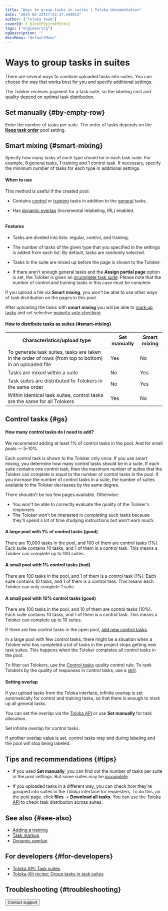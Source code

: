 ```yaml
---
title: "Ways to group tasks in suites | Toloka documentation"
date: "2023-02-22T17:52:37.449813"
author: ["Toloka Team"]
coverId: F_bIcOYF9yjrxkPZrXc3
tags: ["engineering"]
ogDescription: ""
docsMenu: "defaultMenu"
---
```



# Ways to group tasks in suites

There are several ways to combine uploaded tasks into suites. You can choose the way that works best for you and specify additional settings.

<Cut title="Why this is important">

The Toloker receives payment for a task suite, so the labeling cost and quality depend on optimal task distribution.

</Cut>

## Set manually {#by-empty-row}

Enter the number of tasks per suite. The order of tasks depends on the [**Keep task order**](/docs/guide/pool-main) pool setting.

## Smart mixing {#smart-mixing}

Specify how many tasks of each type should be in each task suite. For example, 8 general tasks, 1 training and 1 control task. If necessary, specify the minimum number of tasks for each type in additional settings.

#### When to use

This method is useful if the created pool:

- Contains [control](/docs/glossary#control-task) or [training](/docs/glossary#training-task) tasks in addition to the [general](/docs/glossary#general-task) tasks.

- Has [dynamic overlap](/docs/guide/dynamic-overlap) (incremental relabeling, IRL) enabled.

<Cut title="Sample settings">

<Image withBackground imageId="12e402debc201730207644d464edc346" alt="" />

</Cut>

#### Features

- Tasks are divided into lists: regular, control, and training.

- The number of tasks of the given type that you specified in the settings is added from each list. By default, tasks are randomly selected.

- Tasks in the suite are mixed up before the page is shown to the Toloker.

- If there aren't enough general tasks and the **Assign partial page** option is set, the Toloker is given an [incomplete task suite](/docs/glossary#incomplete-task-suite). Please note that the number of control and training tasks in this case must be complete.

<Note mode="restriction" title="Alert">

If you upload a file via **Smart mixing**, you won't be able to use other ways of task distribution on the pages in this pool.

</Note>

After uploading the tasks with **smart mixing** you will be able to [mark up tasks](/docs/guide/task_markup) and set selective [majority vote checking](/docs/guide/mvote).

#### How to distribute tasks as suites {#smart-mixing}

| Characteristics/upload type                                                                            | Set manually | Smart mixing |
|--------------------------------------------------------------------------------------------------------|--------------|--------------|
| To generate task suites, tasks are taken in the order of rows (from top to bottom) in an uploaded file | Yes          | No           |
| Tasks are mixed within a suite                                                                         | No           | Yes          |
| Task suites are distributed to Tolokers in the same order                                              | No           | Yes          |
| Within identical task suites, control tasks are the same for all Tolokers                              | Yes          | No           |

## Control tasks {#gs}

#### How many control tasks do I need to add?

We recommend adding at least 1% of control tasks in the pool. And for small pools — 5–10%.

<Cut title="Why's that?">

Each control task is shown to the Toloker only once. If you use smart mixing, you determine how many control tasks should be in a suite. If each suite contains one control task, then the maximum number of suites that the Toloker can complete is equal to the number of control tasks in the pool. If you increase the number of control tasks in a suite, the number of suites available to the Toloker decreases by the same degree.

There shouldn't be too few pages available. Otherwise:

- You won't be able to correctly evaluate the quality of the Toloker's responses.
- The Toloker won't be interested in completing such tasks because they'll spend a lot of time studying instructions but won't earn much.

<Cut title="Example">

#### A large pool with 1% of control tasks (good)

There are 10,000 tasks in the pool, and 100 of them are control tasks (1%). Each suite contains 10 tasks, and 1 of them is a control task. This means a Toloker can complete up to 100 suites.

#### A small pool with 1% control tasks (bad)

There are 100 tasks in the pool, and 1 of them is a control task (1%). Each suite contains 10 tasks, and 1 of them is a control task. This means each Toloker can only complete 1 suite.

#### A small pool with 10% control tasks (good)

There are 100 tasks in the pool, and 10 of them are control tasks (10%). Each suite contains 10 tasks, and 1 of them is a control task. This means a Toloker can complete up to 10 suites.

</Cut>

</Cut>

If there are few control tasks in the open pool, [add new control tasks](/docs/guide/troubleshooting/troubleshooting#add-gs).

<Cut title="What for">

In a large pool with few control tasks, there might be a situation when a Toloker who has completed a lot of tasks in the project stops getting new task suites. This happens when the Toloker completes all control tasks in the pool.

</Cut>

<Note mode="note" title="Note">

To filter out Tolokers, use the [Control tasks](/docs/guide/control) quality control rule. To rank Tolokers by the quality of responses in control tasks, use a [skill](/docs/guide/nav).

</Note>

#### Setting overlap

If you upload tasks from the Toloka interface, infinite overlap is set automatically for control and training tasks, so that there is enough to mark up all general tasks.

You can set the overlap via the [Toloka API](/docs/glossary#toloka-api) or use **Set manually** for task allocation.

<Note mode="restriction" title="Important">

Set infinite overlap for control tasks.

If another overlap value is set, control tasks may end during labeling and the pool will stop being labeled.

</Note>

## Tips and recommendations {#tips}

- If you used **Set manually**, you can find out the number of tasks per suite in the pool settings. But some suites may be [incomplete](/docs/glossary#incomplete-task-suite).

- If you uploaded tasks in a different way, you can check how they're grouped into suites in the Toloka interface for requesters. To do this, on the pool page, click **files** → **Download all tasks**. You can use the [Toloka API](/docs/glossary#toloka-api) to check task distribution across suites.

## See also {#see-also}

- [Adding a training](/docs/guide/train)
- [Task markup](/docs/guide/task_markup)
- [Dynamic overlap](/docs/guide/dynamic-overlap)

## For developers {#for-developers}

- [Toloka API: Task suites](/docs/api/task-suite)
- [Toloka-Kit recipe: Group tasks in task suites](/docs/toloka-kit/recipes/create-task-suite)

## Troubleshooting {#troubleshooting}

<FaqSmartMixing/>

<FaqSmartMixingAfterUploading/>

<FaqMaxNumberPerSuite/>

<TroubleshootingSameTaskOnDifferentPages/>

<FaqUploadAcceptedAssignments/>

<Button themeColor="light" view="default" size="l" type="link" url="/docs/guide/troubleshooting/support?form-source=guide-distribute-tasks-by-pages">Contact support</Button>
